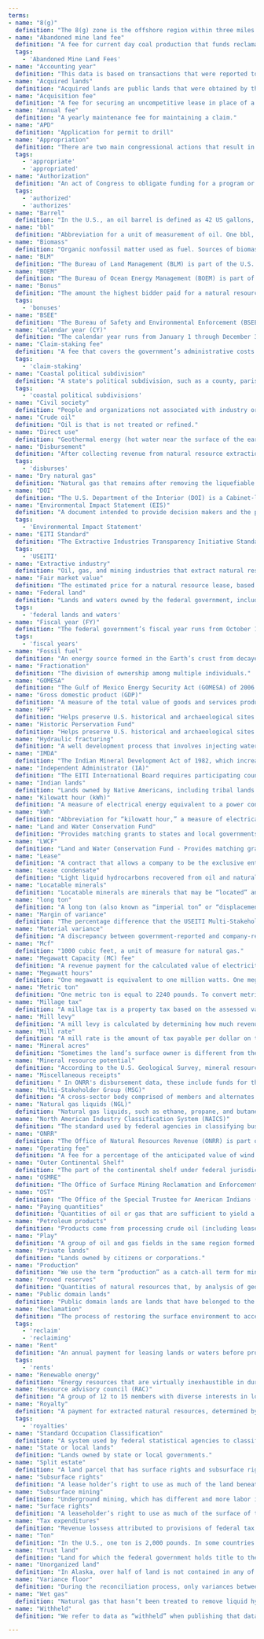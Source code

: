 ```yaml
---
terms:
- name: "8(g)"
  definition: "The 8(g) zone is the offshore region within three miles of a state shoreline. A portion (27%) of revenue from production in the 8(g) zone is distributed to the respective states that border the zone. The 8(g) zone is named for the section within the Outer Continental Shelf Lands Act that designates it."
- name: "Abandoned mine land fee"
  definition: "A fee for current day coal production that funds reclamation of mines abandoned before 1977."
  tags:
    - 'Abandoned Mine Land Fees'
- name: "Accounting year"
  definition: "This data is based on transactions that were reported to and accepted into ONRR’s financial system in a given a year. Since companies are allowed to adjust and correct data up to seven years after a transaction takes place, accounting year data can include corrections for sales that took place in previous years. This data is most useful when analyzing dollars ONRR collected and disbursed in a given year."
- name: "Acquired lands"
  definition: "Acquired lands are public lands that were obtained by the federal government through purchase, condemnation, gift, or exchange."
- name: "Acquisition fee"
  definition: "A fee for securing an uncompetitive lease in place of a bonus."
- name: "Annual fee"
  definition: "A yearly maintenance fee for maintaining a claim."
- name: "APD"
  definition: "Application for permit to drill"
- name: "Appropriation"
  definition: "There are two main congressional actions that result in federal spending: authorization and appropriation. A fund or recipient may be authorized to receive money during the federal budget process, but Congress must still designate a specific amount to be distributed to the fund or recipient. This process is called “appropriation”."
  tags:
    - 'appropriate'
    - 'appropriated'
- name: "Authorization"
  definition: "An act of Congress to obligate funding for a program or agency. An authorization may be effective for one year, a fixed number of years, or an indefinite period. An authorization may be for a definite amount of money or for 'such sums as may be necessary.' The formal federal spending process consists of two sequential steps: authorization and then appropriation."
  tags:
    - 'authorized'
    - 'authorizes'
- name: "Barrel"
  definition: "In the U.S., an oil barrel is defined as 42 US gallons, and abbreviated as bbl."
- name: "bbl"
  definition: "Abbreviation for a unit of measurement of oil. One bbl, or oil barrel, is defined as 42 US gallons."
- name: "Biomass"
  definition: "Organic nonfossil matter used as fuel. Sources of biomass include wood, wood waste products, biofuel, and many plant-based materials."
- name: "BLM"
  definition: "The Bureau of Land Management (BLM) is part of the U.S. Department of the Interior, and manages exploration, development, and production of natural resources on federal lands."
- name: "BOEM"
  definition: "The Bureau of Ocean Energy Management (BOEM) is part of the U.S. Department of the Interior, and is responsible for managing the development of energy and mineral resources on the U.S. Outer Continental Shelf."
- name: "Bonus"
  definition: "The amount the highest bidder paid for a natural resource lease."
  tags:
    - 'bonuses'
- name: "BSEE"
  definition: "The Bureau of Safety and Environmental Enforcement (BSEE) is part of the U.S. Department of the Interior, and is charged with promoting safety, protecting the environment, and conserving resources offshore through regulatory oversight and enforcement."
- name: "Calendar year (CY)"
  definition: "The calendar year runs from January 1 through December 31. The two annual time periods for reporting data are calendar year and fiscal year."
- name: "Claim-staking fee"
  definition: "A fee that covers the government’s administrative costs in the claim-staking process for mining on federal lands."
  tags:
    - 'claim-staking'
- name: "Coastal political subdivision"
  definition: "A state's political subdivision, such as a county, parish, borough, or city. The political subdivision must be within the coastal zone as defined in the Coastal Zone Management Act of 1972."
  tags:
    - 'coastal political subdivisions'
- name: "Civil society"
  definition: "People and organizations not associated with industry or government, such as trade unions, issue-based coalitions, faith-based organizations, indigenous-peoples movements, the media, think tanks, and foundations."
- name: "Crude oil"
  definition: "Oil is that is not treated or refined."
- name: "Direct use"
  definition: "Geothermal energy (hot water near the surface of the earth) can be used directly for heating buildings, drying crops, heating water, and other industrial processes."
- name: "Disbursement"
  definition: "After collecting revenue from natural resource extraction, the Office of Natural Resources Revenue (ONRR) distributes that money to different agencies, funds, and local governments for public use. This process is called “disbursement.”"
  tags:
    - 'disburses'
- name: "Dry natural gas"
  definition: "Natural gas that remains after removing the liquefiable shydrocarbon portion from the gas stream (i.e., gas after lease, field, or plant separation) and after removing any quantities of nonhydrocarbon gases that render the gas unmarketable."
- name: "DOI"
  definition: "The U.S. Department of the Interior (DOI) is a Cabinet-level agency responsible for managing America’s natural and cultural resources."
- name: "Environmental Impact Statement (EIS)"
  definition: "A document intended to provide decision makers and the public with information about the potential impacts of major federal actions and alternatives to them. Federal agencies prepare an EIS if a proposed federal action is determined to significantly affect the quality of the human environment, as required by the National Environmental Policy Act (NEPA)."
  tags:
    - 'Environmental Impact Statement'
- name: "EITI Standard"
  definition: "The Extractive Industries Transparency Initiative Standard is an international standard for openness around the management of revenue from natural resources. Governments disclose how much they receive from extractive companies operating in their country and these companies disclose how much they pay. Governments sign up to implement the EITI Standard and must meet seven requirements. In 2017, the U.S. withdrew from EITI as an Implementing Country, but remains committed to institutionalizing the EITI principles of transparency and accountability."
  tags:
    - 'USEITI'
- name: "Extractive industry"
  definition: "Oil, gas, and mining industries that extract natural resources."
- name: "Fair market value"
  definition: "The estimated price for a natural resource lease, based on the government’s analysis and the geological resources on the lands or waters."
- name: "Federal land"
  definition: "Lands and waters owned by the federal government, including public domain lands, acquired lands, and the Outer Continental Shelf."
  tags:
    - 'federal lands and waters'
- name: "Fiscal year (FY)"
  definition: "The federal government’s fiscal year runs from October 1 through September 30. The two annual time periods for reporting data are calendar year and fiscal year."
  tags:
    - 'fiscal years'
- name: "Fossil fuel"
  definition: "An energy source formed in the Earth’s crust from decayed organic material. Common fossil fuels include oil, gas, and coal."
- name: "Fractionation"
  definition: "The division of ownership among multiple individuals."
- name: "GOMESA"
  definition: "The Gulf of Mexico Energy Security Act (GOMESA) of 2006 directs a portion of revenue from gulf oil and gas royalties to the states of Alabama, Louisiana, Mississippi, and Texas. The act also directs a portion of gulf revenue be disbursed to the Land and Water Conservation Fund."
- name: "Gross domestic product (GDP)"
  definition: "A measure of the total value of goods and services produced in a specific area. The Bureau of Economic Analysis measures GDP by adding up the “real value added” for each industry that contributes to the U.S. economy."
- name: "HPF"
  definition: "Helps preserve U.S. historical and archaeological sites and cultural heritage through grants to state and tribal historic preservation offices."
- name: "Historic Perservation Fund"
  definition: "Helps preserve U.S. historical and archaeological sites and cultural heritage through grants to state and tribal historic preservation offices."
- name: "Hydraulic fracturing"
  definition: "A well development process that involves injecting water under high pressure into a bedrock formation through the well, to increase the size and extent of existing bedrock fractures."
- name: "IMDA"
  definition: "The Indian Mineral Development Act of 1982, which increased Indian self-governance concerning extraction."
- name: "Independent Administrator (IA)"
  definition: "The EITI International Board requires participating countries to appoint an Independent Administrator to help apply the international standards. The USEITI Independent Administrator is Deloitte & Touche LLP."
- name: "Indian lands"
  definition: "Lands owned by Native Americans, including tribal lands held in trust by the federal government for a tribe’s use, Indian allotments held in trust by the federal government for individual use, and lands held by Alaska Native corporations."
- name: "Kilowatt hour (kWh)"
  definition: "A measure of electrical energy equivalent to a power consumption of 1,000 watts for 1 hour; abbreviated as kWh."
- name: "kWh"
  definition: "Abbreviation for “kilowatt hour,” a measure of electrical energy equivalent to a power consumption of 1,000 watts for 1 hour."
- name: "Land and Water Conservation Fund"
  definition: "Provides matching grants to states and local governments to buy and develop public outdoor recreation areas across the 50 states."
- name: "LWCF"
  definition: "Land and Water Conservation Fund - Provides matching grants to states and local governments to buy and develop public outdoor recreation areas across the 50 states."
- name: "Lease"
  definition: "A contract that allows a company to be the exclusive entity that can apply to explore for and extract natural resources within a specific tract of federal lands or waters."
- name: "Lease condensate"
  definition: "Light liquid hydrocarbons recovered from oil and natural gas wells during production."
- name: "Locatable minerals"
  definition: "Locatable minerals are minerals that may be “located” and obtained by filing a mining claim. Locatable minerals include gold, silver, copper, lead, and many other metallic and nonmetallic minerals."
- name: "long ton"
  definition: "A long ton (also known as “imperial ton” or “displacement ton”) is 2,240 pounds, compared to a conventional ton (or “short ton”), which is 2,000 pounds."
- name: "Margin of variance"
  definition: "The percentage difference that the USEITI Multi-Stakeholder Group defined as significant for each revenue type as part of the reconciliation process."
- name: "Material variance"
  definition: "A discrepancy between government-reported and company-reported revenue payments that is considered significant by the Independent Administrator. Margins of variance vary by revenue type, and were approved by the Multi-Stakeholder Group as part of the USEITI process."
- name: "Mcf"
  definition: "1000 cubic feet, a unit of measure for natural gas."
- name: "Megawatt Capacity (MC) fee"
  definition: "A revenue payment for the calculated value of electricity generated on federal lands."
- name: "Megawatt hours"
  definition: "One megawatt is equivalent to one million watts. One megawatt hour (abbreviated as Mwh) is equivalent to 1,000 Kilowatt hours."
- name: "Metric ton"
  definition: "One metric ton is equal to 2240 pounds. To convert metric tons to tons, multiply by 1.1023. To convert tons to metric tons, multiply by 0.9072."
- name: "Millage tax"
  definition: "A millage tax is a property tax based on the assessed value of a property. Millage tax rates are quantified in terms of mills: One mill is worth 1/1000 of a dollar, or $0.001."
- name: "Mill levy"
  definition: "A mill levy is calculated by determining how much revenue each taxing jurisdiction will need for the upcoming year, then dividing that projection by the total value of the property within the area."
- name: "Mill rate"
  definition: "A mill rate is the amount of tax payable per dollar on the assessed value of a property. Each mill is worth one-tenth of a cent, or $0.001."
- name: "Mineral acres"
  definition: "Sometimes the land’s surface owner is different from the owner of the minerals in the ground below. For instance, a state might retain mineral rights when it sells or swaps land."
- name: "Mineral resource potential"
  definition: "According to the U.S. Geological Survey, mineral resource potential is the likelihood for the occurrence of undiscovered mineral resources in a defined area."
- name: "Miscellaneous receipts"
  definition: " In ONRR's disbursement data, these include funds for the US Treasury, Land and Water Conservation Fund, and the Historic Preservation Fund."
- name: "Multi-Stakeholder Group (MSG)"
  definition: "A cross-sector body comprised of members and alternates from government, industry, and civil society organizations commissioned by the Secretary of the Interior to guide and monitor EITI implementation."
- name: "Natural gas liquids (NGL)"
  definition: "Natural gas liquids, such as ethane, propane, and butane, are byproducts of wet natural gas. These liquid hydrocarbons are separated from the gas stream close to the well or at a processing plant."
- name: "North American Industry Classification System (NAICS)"
  definition: "The standard used by federal agencies in classifying business establishments for the purpose of collecting, analyzing, and publishing statistical data related to the U.S. economy."
- name: "ONRR"
  definition: "The Office of Natural Resources Revenue (ONRR) is part of the U.S. Department of the Interior, and is responsible for collecting, disbursing, and verifying federal and Indian energy and other natural resource revenue."
- name: "Operating fee"
  definition: "A fee for a percentage of the anticipated value of wind energy produced on federal waters."
- name: "Outer Continental Shelf"
  definition: "The part of the continental shelf under federal jurisdiction, seaward of the line that marks state ownership, often three miles off a state’s coastline."
- name: "OSMRE"
  definition: "The Office of Surface Mining Reclamation and Enforcement (OSMRE) is part of the U.S. Department of the Interior, and is responsible for regulating surface coal mining in the United States, as well as funding the restoration of abandoned coal mines."
- name: "OST"
  definition: "The Office of the Special Trustee for American Indians (OST) is part of the Department of the Interior and is responsible for stewardship of assets held in trust on behalf of American Indians."
- name: "Paying quantities"
  definition: "Quantities of oil or gas that are sufficient to yield a profit to the lease holder over operating expenses, even though the drilling costs or equipping costs are never recovered, and even if the undertaking as a whole may result in a loss to the lease holder."
- name: "Petroleum products"
  definition: "Products come from processing crude oil (including lease condensate), natural gas, and other hydrocarbon compounds. These include unfinished oils, liquefied petroleum gases, pentanes plus, aviation gasoline, motor gasoline, naphtha-type jet fuel, kerosene-type jet fuel, kerosene, distillate fuel oil, residual fuel oil, petrochemical feedstocks, special naphthas, lubricants, waxes, petroleum coke, asphalt, road oil, still gas, and miscellaneous products."
- name: "Play"
  definition: "A group of oil and gas fields in the same region formed by the same geological processes."
- name: "Private lands"
  definition: "Lands owned by citizens or corporations."
- name: "Production"
  definition: "We use the term “production” as a catch-all term for mining, drilling, energy generation, and other forms of natural resource extraction. There is no distinction between “extraction” and “production” in ONRR or EIA datasets."
- name: "Proved reserves"
  definition: "Quantities of natural resources that, by analysis of geological and engineering data, can be estimated with reasonable certainty to be commercially recoverable from known reservoirs and under current economic conditions, operating methods, and government regulations."
- name: "Public domain lands"
  definition: "Public domain lands are lands that have belonged to the federal government since they were obtained from the 13 original colonies, from Native American tribes, or through purchases from other countries, and have not been dedicated to a specific use."
- name: "Reclamation"
  definition: "The process of restoring the surface environment to acceptable pre-existing conditions, including surface contouring, equipment removal, well plugging, and revegetation."
  tags:
    - 'reclaim'
    - 'reclaiming'
- name: "Rent"
  definition: "An annual payment for leasing lands or waters before production starts."
  tags:
    - 'rents'
- name: "Renewable energy"
  definition: "Energy resources that are virtually inexhaustible in duration but limited in the amount of energy that is available per unit of time. These include biomass, hydropower, geothermal, solar, wind, ocean thermal, wave action, and tidal action energy."
- name: "Resource advisory council (RAC)"
  definition: "A group of 12 to 15 members with diverse interests in local communities, such as ranchers, environmental groups, tribes, state and local government officials, academics, and other public land users."
- name: "Royalty"
  definition: "A payment for extracted natural resources, determined by a percentage of the resources’ production value."
  tags:
    - 'royalties'
- name: "Standard Occupation Classification"
  definition: "A system used by federal statistical agencies to classify workers into occupational categories for the purpose of collecting, calculating, or disseminating data."
- name: "State or local lands"
  definition: "Lands owned by state or local governments."
- name: "Split estate"
  definition: "A land parcel that has surface rights and subsurface rights (such as the rights to develop minerals) owned by different parties."
- name: "Subsurface rights"
  definition: "A lease holder’s right to use as much of the land beneath the surface as necessary to operate under the lease."
- name: "Subsurface mining"
  definition: "Underground mining, which has different and more labor intensive techniques than surface mining."
- name: "Surface rights"
  definition: "A leaseholder’s right to use as much of the surface of the land as necessary to operate under the lease."
- name: "Tax expenditures"
  definition: "Revenue lossess attributed to provisions of federal tax laws that allow a special exclusion, exemption, or deduction from gross income, or which provide a special credit, a preferential rate of tax, or a deferral of tax liability."
- name: "Ton"
  definition: "In the U.S., one ton is 2,000 pounds. In some countries this is referred to as a short ton."
- name: "Trust land"
  definition: "Land for which the federal government holds title to the land but the beneficial interest remains with a Native American individual or tribe."
- name: "Unorganized land"
  definition: "In Alaska, over half of land is not contained in any of its 19 organized boroughs. This land (collectively called the Unorganized Borough) is divided into 10 census areas for statistical purposes."
- name: "Variance floor"
  definition: "During the reconciliation process, only variances between reported numbers that exceed a minimum dollar amount are investigated by the Independent Administrator."
- name: "Wet gas"
  definition: "Natural gas that hasn’t been treated to remove liquid hydrocarbons or other nonhydrocarbons that make the gas unmarketable."
- name: "Withheld"
  definition: "We refer to data as “withheld” when publishing that data could violate federal laws and regulations. Most commonly, we withhold data if it can be used to personally identify individuals, or if the data is protected by the Trade Secrets Act. In the latter case, data is often withheld when there is only one company producing a specific commodity within a specific region. We withhold all location data for Native American production, revenue, and disbursements."

---
```


<!--
  This is currently just a place for defining the terms. The object is currently queried by the DefaultLayout component that then hydrates the GlossaryContext.
  The GlossaryTerm component then calls an action on the GlossaryContext to retrieve the definition for its tooltip display.
 -->
